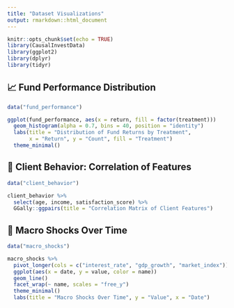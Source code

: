 ```yaml
---
title: "Dataset Visualizations"
output: rmarkdown::html_document
---
```


```r
knitr::opts_chunk$set(echo = TRUE)
library(CausalInvestData)
library(ggplot2)
library(dplyr)
library(tidyr)
```

## 📈 Fund Performance Distribution

```r
data("fund_performance")

ggplot(fund_performance, aes(x = return, fill = factor(treatment)))
  geom_histogram(alpha = 0.7, bins = 40, position = "identity")
  labs(title = "Distribution of Fund Returns by Treatment",
       x = "Return", y = "Count", fill = "Treatment")
  theme_minimal()
```

## 🧮 Client Behavior: Correlation of Features

```r
data("client_behavior")

client_behavior %>%
  select(age, income, satisfaction_score) %>%
  GGally::ggpairs(title = "Correlation Matrix of Client Features")
```

## 📆 Macro Shocks Over Time

```r
data("macro_shocks")

macro_shocks %>%
  pivot_longer(cols = c("interest_rate", "gdp_growth", "market_index")) %>%
  ggplot(aes(x = date, y = value, color = name))
  geom_line()
  facet_wrap(~ name, scales = "free_y")
  theme_minimal()
  labs(title = "Macro Shocks Over Time", y = "Value", x = "Date")
```